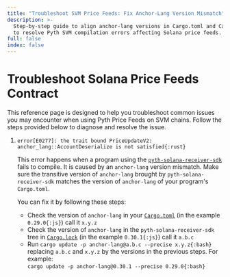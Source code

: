 ```yaml
---
title: "Troubleshoot SVM Price Feeds: Fix Anchor-Lang Version Mismatch"
description: >-
  Step-by-step guide to align anchor-lang versions in Cargo.toml and Cargo.lock
  to resolve Pyth SVM compilation errors affecting Solana price feeds.
full: false
index: false
---
```


# Troubleshoot Solana Price Feeds Contract

This reference page is designed to help you troubleshoot common issues you may encounter when using Pyth Price Feeds on SVM chains.
Follow the steps provided below to diagnose and resolve the issue.

1. `error[E0277]: the trait bound PriceUpdateV2: anchor_lang::AccountDeserialize is not satisfied{:rust}`

   This error happens when a program using the [`pyth-solana-receiver-sdk`](https://github.com/pyth-network/pyth-crosschain/tree/main/target_chains/solana/pyth_solana_receiver_sdk) fails to compile. It is caused by an `anchor-lang` version mismatch.
   Make sure the transitive version of `anchor-lang` brought by `pyth-solana-receiver-sdk`
   matches the version of `anchor-lang` of your program's `Cargo.toml`.

   You can fix it by following these steps:

   - Check the version of `anchor-lang` in your [`Cargo.toml`](https://github.com/guibescos/anchor-pyth/blob/broken-build/programs/anchor-pyth/Cargo.toml) (in the example `0.29.0{:js}`) call it `x.y.z`
   - Check the version of `anchor-lang` in the `pyth-solana-receiver-sdk` tree in [`Cargo.lock`](https://github.com/guibescos/anchor-pyth/blob/broken-build/Cargo.lock#L1400) (in the example `0.30.1{:js}`) call it `a.b.c`
   - Run `cargo update -p anchor-lang@a.b.c --precise x.y.z{:bash}`
     replacing `a.b.c` and `x.y.z` by the versions in the previous steps. For example:\
     `cargo update -p anchor-lang@0.30.1 --precise 0.29.0{:bash}`
